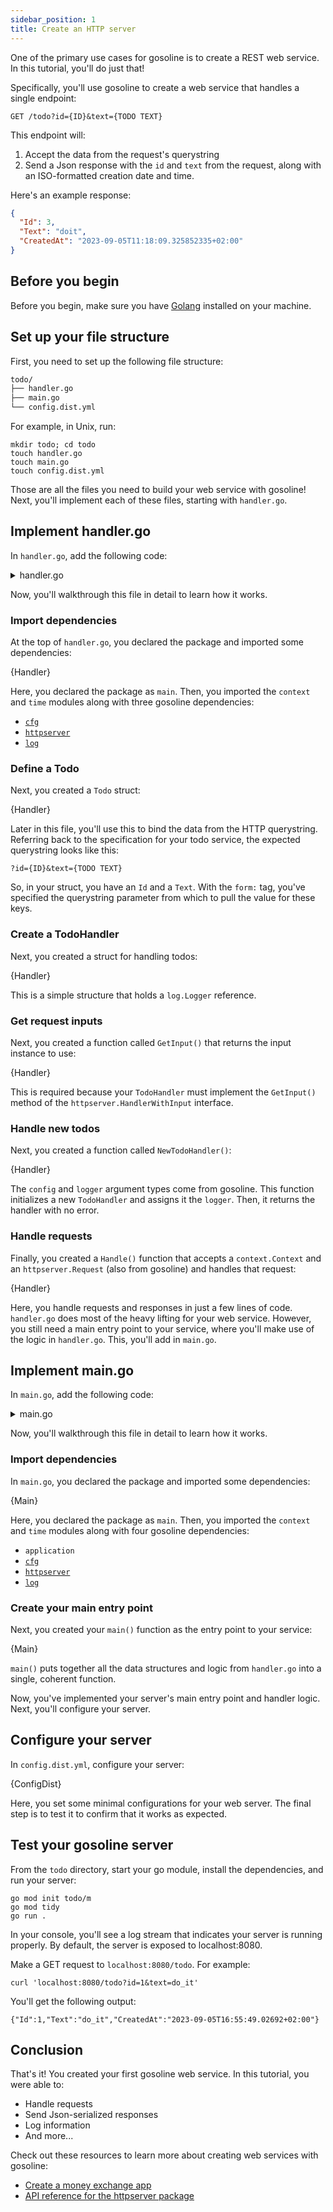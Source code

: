 ```yaml
---
sidebar_position: 1
title: Create an HTTP server
---
```



One of the primary use cases for gosoline is to create a REST web service. In this tutorial, you'll do just that!

Specifically, you'll use gosoline to create a web service that handles a single endpoint:

```http
GET /todo?id={ID}&text={TODO TEXT}
```

This endpoint will:

1. Accept the data from the request's querystring
2. Send a Json response with the `id` and `text` from the request, along with an ISO-formatted creation date and time.

Here's an example response:

```json
{
  "Id": 3,
  "Text": "doit",
  "CreatedAt": "2023-09-05T11:18:09.325852335+02:00"
}
```

## Before you begin

Before you begin, make sure you have [Golang](https://go.dev/doc/install) installed on your machine.

## Set up your file structure

First, you need to set up the following file structure:

```txt
todo/
├── handler.go
├── main.go
└── config.dist.yml
```

For example, in Unix, run:

```shell
mkdir todo; cd todo
touch handler.go
touch main.go
touch config.dist.yml
```

Those are all the files you need to build your web service with gosoline! Next, you'll implement each of these files, starting with `handler.go`.

## Implement handler.go

In `handler.go`, add the following code:

<details><summary>handler.go</summary>
<p>

<CodeBlock showLineNumbers language="go">{Handler}</CodeBlock>

</p>
</details>

Now, you'll walkthrough this file in detail to learn how it works.

### Import dependencies

At the top of `handler.go`, you declared the package and imported some dependencies:

<CodeBlock language="go" title="handler.go" snippet="imports">{Handler}</CodeBlock>

Here, you declared the package as `main`. Then, you imported the `context` and `time` modules along with three gosoline dependencies:

- [`cfg`](/reference/package-cfg)
- [`httpserver`](/reference/package-httpserver)
- [`log`](/reference/package-log)

### Define a Todo

Next, you created a `Todo` struct:

<CodeBlock language="go" title="handler.go" snippet="todo struct">{Handler}</CodeBlock>

Later in this file, you'll use this to bind the data from the HTTP querystring. Referring back to the specification for your todo service, the expected querystring looks like this:

```http
?id={ID}&text={TODO TEXT}
```

So, in your struct, you have an `Id` and a `Text`. With the `form:` tag, you've specified the querystring parameter from which to pull the value for these keys.

### Create a TodoHandler

Next, you created a struct for handling todos:

<CodeBlock language="go" title="handler.go" snippet="todo handler">{Handler}</CodeBlock>

This is a simple structure that holds a `log.Logger` reference.

### Get request inputs

Next, you created a function called `GetInput()` that returns the input instance to use:

<CodeBlock language="go" title="handler.go" snippet="get input">{Handler}</CodeBlock>

This is required because your `TodoHandler` must implement the `GetInput()` method of the `httpserver.HandlerWithInput` interface.

### Handle new todos

Next, you created a function called `NewTodoHandler()`:

<CodeBlock language="go" title="handler.go" snippet="new todo handler">{Handler}</CodeBlock>

The `config` and `logger` argument types come from gosoline. This function initializes a new `TodoHandler` and assigns it the `logger`. Then, it returns the handler with no error.

### Handle requests

Finally, you created a `Handle()` function that accepts a `context.Context` and an `httpserver.Request` (also from gosoline) and handles that request:

<CodeBlock language="go" title="handler.go" snippet="handle">{Handler}</CodeBlock>

Here, you handle requests and responses in just a few lines of code. `handler.go` does most of the heavy lifting for your web service. However, you still need a main entry point to your service, where you'll make use of the logic in `handler.go`. This, you'll add in `main.go`.

## Implement main.go

In `main.go`, add the following code:

<details><summary>main.go</summary>
<p>

<CodeBlock showLineNumbers language="go">{Main}</CodeBlock>

</p>
</details>

Now, you'll walkthrough this file in detail to learn how it works.

### Import dependencies

In `main.go`, you declared the package and imported some dependencies:

<CodeBlock language="go" title="main.go" snippet="imports">{Main}</CodeBlock>

Here, you declared the package as `main`. Then, you imported the `context` and `time` modules along with four gosoline dependencies:

- `application`
- [`cfg`](/reference/package-cfg)
- [`httpserver`](/reference/package-httpserver)
- [`log`](/reference/package-log)

### Create your main entry point

Next, you created your `main()` function as the entry point to your service:

<CodeBlock language="go" title="main.go" snippet="main">{Main}</CodeBlock>

`main()` puts together all the data structures and logic from `handler.go` into a single, coherent function.

Now, you've implemented your server's main entry point and handler logic. Next, you'll configure your server.

## Configure your server

In `config.dist.yml`, configure your server:

<CodeBlock showLineNumbers language="yaml" title="config.dist.yml">{ConfigDist}</CodeBlock>

Here, you set some minimal configurations for your web server. The final step is to test it to confirm that it works as expected.

## Test your gosoline server

From the `todo` directory, start your go module, install the dependencies, and run your server:

```shell
go mod init todo/m
go mod tidy
go run .
```

In your console, you'll see a log stream that indicates your server is running properly. By default, the server is exposed to localhost:8080.

Make a GET request to `localhost:8080/todo`. For example:

```shell
curl 'localhost:8080/todo?id=1&text=do_it'
```

You'll get the following output:

```shell
{"Id":1,"Text":"do_it","CreatedAt":"2023-09-05T16:55:49.02692+02:00"}
```

## Conclusion

That's it! You created your first gosoline web service. In this tutorial, you were able to:

- Handle requests
- Send Json-serialized responses
- Log information
- And more...

Check out these resources to learn more about creating web services with gosoline:

- [Create a money exchange app](/quickstart/http-server/create-a-money-exchange-app)
- [API reference for the httpserver package](/reference/package-httpserver)
